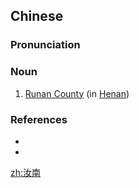 ==Chinese==
{{zh-forms}}

===Pronunciation===
{{zh-pron
|m=Rǔnán
|cat=n
}}

===Noun===
{{zh-noun}}

# [[w:Runan County|Runan County]] (in [[w:Henan|Henan]])

===References===
* {{pedialite|汝南县|lang=zh}}
* {{pedialite|Runan County}}

[[zh:汝南]]